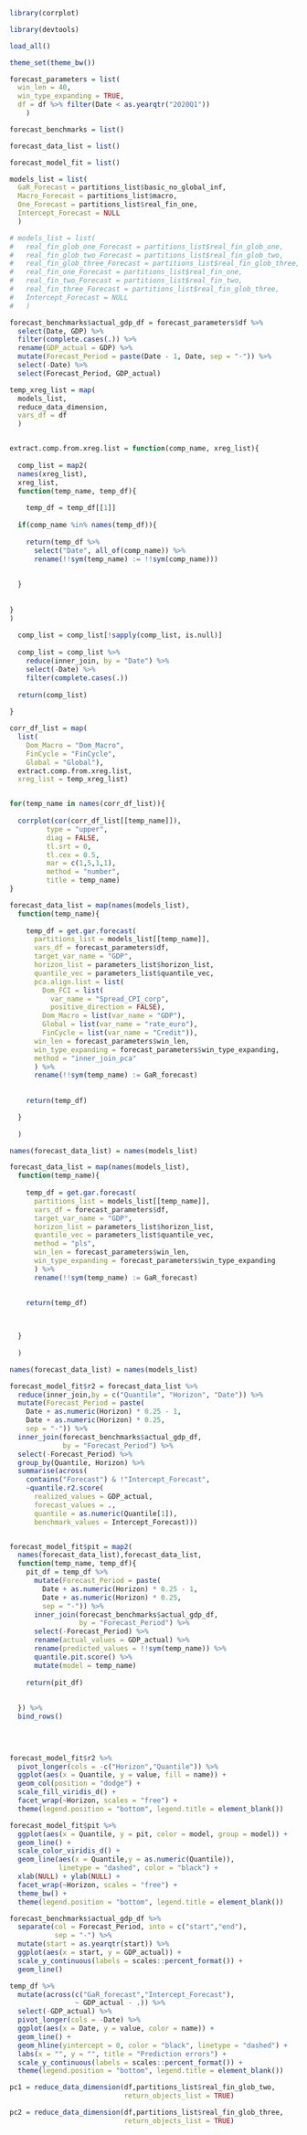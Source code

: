 

```r

library(corrplot)

library(devtools)

load_all()

```


```r

theme_set(theme_bw())

forecast_parameters = list(
  win_len = 40,
  win_type_expanding = TRUE,
  df = df %>% filter(Date < as.yearqtr("2020Q1"))
    )

forecast_benchmarks = list()

forecast_data_list = list()

forecast_model_fit = list()

models_list = list(
  GaR_Forecast = partitions_list$basic_no_global_inf,
  Macro_Forecast = partitions_list$macro,
  One_Forecast = partitions_list$real_fin_one,
  Intercept_Forecast = NULL
  )

# models_list = list(
#   real_fin_glob_one_Forecast = partitions_list$real_fin_glob_one,
#   real_fin_glob_two_Forecast = partitions_list$real_fin_glob_two,
#   real_fin_glob_three_Forecast = partitions_list$real_fin_glob_three,
#   real_fin_one_Forecast = partitions_list$real_fin_one,
#   real_fin_two_Forecast = partitions_list$real_fin_two,
#   real_fin_three_Forecast = partitions_list$real_fin_glob_three,
#   Intercept_Forecast = NULL
#   )


```


```r

forecast_benchmarks$actual_gdp_df = forecast_parameters$df %>% 
  select(Date, GDP) %>% 
  filter(complete.cases(.)) %>% 
  rename(GDP_actual = GDP) %>% 
  mutate(Forecast_Period = paste(Date - 1, Date, sep = "-")) %>% 
  select(-Date) %>% 
  select(Forecast_Period, GDP_actual)

```


```r


temp_xreg_list = map(
  models_list,
  reduce_data_dimension,
  vars_df = df
  )


extract.comp.from.xreg.list = function(comp_name, xreg_list){
  
  comp_list = map2(
  names(xreg_list),
  xreg_list,
  function(temp_name, temp_df){
    
    temp_df = temp_df[[1]]
  
  if(comp_name %in% names(temp_df)){
    
    return(temp_df %>% 
      select("Date", all_of(comp_name)) %>% 
      rename(!!sym(temp_name) := !!sym(comp_name)))
    
    
  }
  
  
}
)
  
  comp_list = comp_list[!sapply(comp_list, is.null)]
  
  comp_list = comp_list %>% 
    reduce(inner_join, by = "Date") %>% 
    select(-Date) %>% 
    filter(complete.cases(.))
  
  return(comp_list)
  
}

corr_df_list = map(
  list(
    Dom_Macro = "Dom_Macro",
    FinCycle = "FinCycle",
    Global = "Global"),
  extract.comp.from.xreg.list,
  xreg_list = temp_xreg_list)


for(temp_name in names(corr_df_list)){
  
  corrplot(cor(corr_df_list[[temp_name]]),
         type = "upper",
         diag = FALSE,
         tl.srt = 0,
         tl.cex = 0.5,
         mar = c(1,5,1,1),
         method = "number",
         title = temp_name)
}


```


```r

forecast_data_list = map(names(models_list),
  function(temp_name){
    
    temp_df = get.gar.forecast(
      partitions_list = models_list[[temp_name]],
      vars_df = forecast_parameters$df,
      target_var_name = "GDP",
      horizon_list = parameters_list$horizon_list,
      quantile_vec = parameters_list$quantile_vec,
      pca.align.list = list(
        Dom_FCI = list(
          var_name = "Spread_CPI_corp",
          positive_direction = FALSE),
        Dom_Macro = list(var_name = "GDP"),
        Global = list(var_name = "rate_euro"),
        FinCycle = list(var_name = "Credit")),
      win_len = forecast_parameters$win_len,
      win_type_expanding = forecast_parameters$win_type_expanding,
      method = "inner_join_pca"
      ) %>% 
      rename(!!sym(temp_name) := GaR_forecast)
    
    
    return(temp_df)

  }
  
  )

names(forecast_data_list) = names(models_list)

```


```r

forecast_data_list = map(names(models_list),
  function(temp_name){
    
    temp_df = get.gar.forecast(
      partitions_list = models_list[[temp_name]],
      vars_df = forecast_parameters$df,
      target_var_name = "GDP",
      horizon_list = parameters_list$horizon_list,
      quantile_vec = parameters_list$quantile_vec,
      method = "pls",
      win_len = forecast_parameters$win_len,
      win_type_expanding = forecast_parameters$win_type_expanding
      ) %>% 
      rename(!!sym(temp_name) := GaR_forecast)
    

    return(temp_df)
    
    

  }
  
  )

names(forecast_data_list) = names(models_list)

```



```r

forecast_model_fit$r2 = forecast_data_list %>% 
  reduce(inner_join,by = c("Quantile", "Horizon", "Date")) %>% 
  mutate(Forecast_Period = paste(
    Date + as.numeric(Horizon) * 0.25 - 1,
    Date + as.numeric(Horizon) * 0.25,
    sep = "-")) %>% 
  inner_join(forecast_benchmarks$actual_gdp_df,
             by = "Forecast_Period") %>% 
  select(-Forecast_Period) %>% 
  group_by(Quantile, Horizon) %>% 
  summarise(across(
    contains("Forecast") & !"Intercept_Forecast",
    ~quantile.r2.score(
      realized_values = GDP_actual,
      forecast_values = .,
      quantile = as.numeric(Quantile[1]),
      benchmark_values = Intercept_Forecast)))



```


```r

forecast_model_fit$pit = map2(
  names(forecast_data_list),forecast_data_list,
  function(temp_name, temp_df){
    pit_df = temp_df %>% 
      mutate(Forecast_Period = paste(
        Date + as.numeric(Horizon) * 0.25 - 1,
        Date + as.numeric(Horizon) * 0.25,
        sep = "-")) %>% 
      inner_join(forecast_benchmarks$actual_gdp_df,
                 by = "Forecast_Period") %>% 
      select(-Forecast_Period) %>% 
      rename(actual_values = GDP_actual) %>% 
      rename(predicted_values = !!sym(temp_name)) %>% 
      quantile.pit.score() %>% 
      mutate(model = temp_name)
    
    return(pit_df)
    
    
  }) %>% 
  bind_rows()
  
  



```


```r

forecast_model_fit$r2 %>% 
  pivot_longer(cols = -c("Horizon","Quantile")) %>% 
  ggplot(aes(x = Quantile, y = value, fill = name)) + 
  geom_col(position = "dodge") + 
  scale_fill_viridis_d() + 
  facet_wrap(~Horizon, scales = "free") + 
  theme(legend.position = "bottom", legend.title = element_blank())

```


```r

forecast_model_fit$pit %>% 
  ggplot(aes(x = Quantile, y = pit, color = model, group = model)) + 
  geom_line() + 
  scale_color_viridis_d() + 
  geom_line(aes(x = Quantile,y = as.numeric(Quantile)),
            linetype = "dashed", color = "black") + 
  xlab(NULL) + ylab(NULL) + 
  facet_wrap(~Horizon, scales = "free") + 
  theme_bw() + 
  theme(legend.position = "bottom", legend.title = element_blank())

```



```r

forecast_benchmarks$actual_gdp_df %>% 
  separate(col = Forecast_Period, into = c("start","end"),
           sep = "-") %>% 
  mutate(start = as.yearqtr(start)) %>% 
  ggplot(aes(x = start, y = GDP_actual)) + 
  scale_y_continuous(labels = scales::percent_format()) + 
  geom_line()

```


```r

temp_df %>% 
  mutate(across(c("GaR_forecast","Intercept_Forecast"),
                ~ GDP_actual - .)) %>% 
  select(-GDP_actual) %>% 
  pivot_longer(cols = -Date) %>% 
  ggplot(aes(x = Date, y = value, color = name)) +
  geom_line() + 
  geom_hline(yintercept = 0, color = "black", linetype = "dashed") + 
  labs(x = "", y = "", title = "Prediction errors") + 
  scale_y_continuous(labels = scales::percent_format()) + 
  theme(legend.position = "bottom", legend.title = element_blank())


```


```r

pc1 = reduce_data_dimension(df,partitions_list$real_fin_glob_two,
                            return_objects_list = TRUE)

pc2 = reduce_data_dimension(df,partitions_list$real_fin_glob_three,
                            return_objects_list = TRUE)

```

